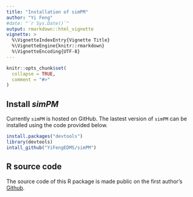 ```yaml
---
title: "Installation of simPM"
author: "Yi Feng"
#date: "`r Sys.Date()`"
output: rmarkdown::html_vignette
vignette: >
  %\VignetteIndexEntry{Vignette Title}
  %\VignetteEngine{knitr::rmarkdown}
  %\VignetteEncoding{UTF-8}
---
```


```r
knitr::opts_chunk$set(
  collapse = TRUE,
  comment = "#>"
)
```

## Install _simPM_

Currently `simPM` is hosted on GitHub. The lastest version of `simPM` can be installed using the code provided below. 

```r
install.packages("devtools")
library(devtools)
intall_github("YiFengEDMS/simPM")
``` 


## R source code 

The source code of this R package is made public on the first author's [Github](https://github.com/YiFengEDMS/simPM). 

